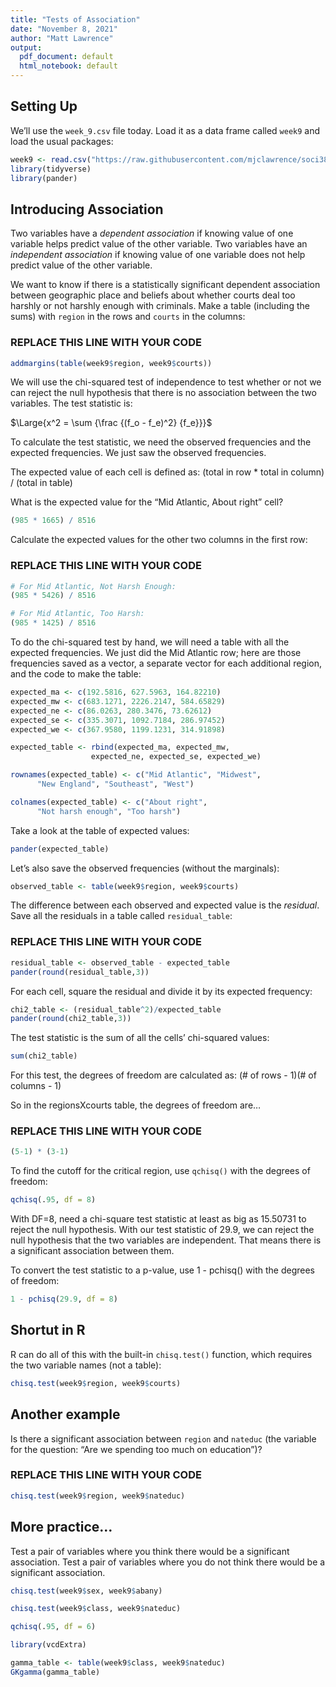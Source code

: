 ```yaml
---
title: "Tests of Association"
date: "November 8, 2021"
author: "Matt Lawrence"
output:
  pdf_document: default
  html_notebook: default
---
```


## Setting Up

We'll use the `week_9.csv` file today. Load it as a data frame called `week9` and load the usual packages:

```r
week9 <- read.csv("https://raw.githubusercontent.com/mjclawrence/soci385_f21/main/data/week_9.csv")
library(tidyverse)
library(pander)
```

## Introducing Association

Two variables have a *dependent association* if knowing value of one variable helps predict value of the other variable. Two variables have an *independent association* if knowing value of one variable does not help predict value of the other variable.

We want to know if there is a statistically significant dependent association between geographic place and beliefs about whether courts deal too harshly or not harshly enough with criminals. Make a table (including the sums) with `region` in the rows and `courts` in the columns:

### REPLACE THIS LINE WITH YOUR CODE

```r
addmargins(table(week9$region, week9$courts))
```


We will use the chi-squared test of independence to test whether or not we can reject the null hypothesis that there is no association between the two variables. The test statistic is:

$\Large{x^2 = \sum {\frac {(f_o - f_e)^2} {f_e}}}$

To calculate the test statistic, we need the observed frequencies and the expected frequencies. We just saw the observed frequencies.

The expected value of each cell is defined as:
(total in row * total in column) / (total in table)

What is the expected value for the "Mid Atlantic, About right" cell?

```r
(985 * 1665) / 8516
```

Calculate the expected values for the other two columns in the first row:

### REPLACE THIS LINE WITH YOUR CODE

```r
# For Mid Atlantic, Not Harsh Enough:
(985 * 5426) / 8516

# For Mid Atlantic, Too Harsh:
(985 * 1425) / 8516
```

To do the chi-squared test by hand, we will need a table with all the expected frequencies. We just did the Mid Atlantic row; here are those frequencies saved as a vector, a separate vector for each additional region, and the code to make the table:

```r
expected_ma <- c(192.5816, 627.5963, 164.82210)
expected_mw <- c(683.1271, 2226.2147, 584.65829)
expected_ne <- c(86.0263, 280.3476, 73.62612)
expected_se <- c(335.3071, 1092.7184, 286.97452)
expected_we <- c(367.9580, 1199.1231, 314.91898)

expected_table <- rbind(expected_ma, expected_mw, 
                  expected_ne, expected_se, expected_we)

rownames(expected_table) <- c("Mid Atlantic", "Midwest", 
      "New England", "Southeast", "West")

colnames(expected_table) <- c("About right", 
      "Not harsh enough", "Too harsh")
```

Take a look at the table of expected values:

```r
pander(expected_table)
```

Let's also save the observed frequencies (without the marginals):

```r
observed_table <- table(week9$region, week9$courts)
```

The difference between each observed and expected value is the *residual*. Save all the residuals in a table called `residual_table`:

### REPLACE THIS LINE WITH YOUR CODE

```r
residual_table <- observed_table - expected_table
pander(round(residual_table,3))
```

For each cell, square the residual and divide it by its expected frequency:

```r
chi2_table <- (residual_table^2)/expected_table
pander(round(chi2_table,3))
```

The test statistic is the sum of all the cells' chi-squared values:

```r
sum(chi2_table)

```

For this test, the degrees of freedom are calculated as:
(# of rows - 1)(# of columns - 1)

So in the regionsXcourts table, the degrees of freedom are...

### REPLACE THIS LINE WITH YOUR CODE

```r
(5-1) * (3-1)
```

To find the cutoff for the critical region, use `qchisq()` with the degrees of freedom:

```r
qchisq(.95, df = 8)
```

With DF=8, need a chi-square test statistic at least as big as 15.50731 to reject the null hypothesis. With our test statistic of 29.9, we can reject the null hypothesis that the two variables are independent. That means there is a significant association between them.

To convert the test statistic to a p-value, use 1 - pchisq() with the degrees of freedom:

```r
1 - pchisq(29.9, df = 8)
```


## Shortut in R

R can do all of this with the built-in `chisq.test()` function, which requires the two variable names (not a table):

```r
chisq.test(week9$region, week9$courts)
```

## Another example

Is there a significant association between `region` and `nateduc` (the variable for the question: "Are we spending too much on education")?

### REPLACE THIS LINE WITH YOUR CODE

```r
chisq.test(week9$region, week9$nateduc)
```

## More practice...

Test a pair of variables where you think there would be a significant association. Test a pair of variables where you do not think there would be a significant association.

```r
chisq.test(week9$sex, week9$abany)
```

```r
chisq.test(week9$class, week9$nateduc)
```

```r
qchisq(.95, df = 6)
```

```r
library(vcdExtra)
```

```r
gamma_table <- table(week9$class, week9$nateduc)
GKgamma(gamma_table)
```

